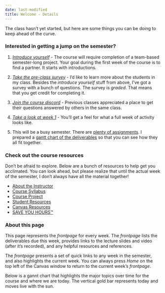 ```yaml
---
date: last-modified
title: Welcome - Details
---
```


<p class="lead">The class hasn't yet started, but here are some things you can be doing to keep ahead of the curve.</p>

### Interested in getting a jump on the semester?

1. *[Introduce yourself](https://virginiacommonwealth.instructure.com/courses/113813/assignments/1072356){target="_blank"}* - The course will require completion of a team-based semester-long project. Your goal
during the first week of the course is to find a partner. It starts with introductions.

1. *[Take the pre-class survey](https://virginiacommonwealth.instructure.com/courses/113813/quizzes/216510){target="blank"}* - I'd like to learn more about the students in my class. Besides the *introduce yourself* stuff from above, I've got a survey with a bunch of questions.
The survey is *graded*. That means that you get credit for completing it.

1. *[Join the course discord](https://virginiacommonwealth.instructure.com/courses/113813/pages/resource-course-discord){target="_blank"}* - Previous
classes appreciated a place to get their questions answered by others in the same class.

1. *[Take a look at week 1](https://virginiacommonwealth.instructure.com/courses/113813/pages/week-1-front-page-3){target="_blank"}* - You'll get a feel for
what a full week of activity looks like.

1. This will be a busy semester. There are [plenty of assignments](https://virginiacommonwealth.instructure.com/courses/113813/assignments){target="_blank"}. I prepared a [gantt chart of the deliverables](https://lowkeylabs.github.io/cmsc408-course-admin/sp2025/detailed-gantt.html){target="_blank"} so that you can see how they all fit together.

### Check out the course resources

Don't be afraid to explore. Below are a bunch of resources to help get you acclimated. You can look ahead, but please realize that 
until the actual week of the semester, I don't always have all the material together!

<ul class="kl_large_link_grid">
<li><a href="https://virginiacommonwealth.instructure.com/courses/113813/pages/resource-course-instructor">About the Instructor</a></li>
<li><a href="https://virginiacommonwealth.instructure.com/courses/113813/assignments/syllabus">Course Syllabus</a></li>
<li><a href="https://virginiacommonwealth.instructure.com/courses/113813/pages/resource-course-project">Course Project</a></li>
<li><a href="https://virginiacommonwealth.instructure.com/courses/113813/pages/resource-student-resources">Student Resources</a></li>
<li><a href="https://virginiacommonwealth.instructure.com/courses/113813/pages/resource-canvas-resources)">Canvas Resources</a></li>
<li><a href="https://virginiacommonwealth.instructure.com/courses/113813/pages/resource-save-you-hours)">SAVE YOU HOURS&trade;</a></li>
</ul>

### About this page

This page represents the *frontpage* for every week. The *frontpage* lists the deliverables due this week, provides links
to the lecture slides and video (after it's recorded), and any helpful resources and references.

The *frontpage* presents a set of quick links to any week in the semester, and also highlights the current week. You can always
press *Home* on the top left of the Canvas window to return to the current week's *frontpage*.

Below is a gannt chart that highlights the major topics over time for the course and where we are today. The vertical gold bar
represents today and moves live with the sun.
